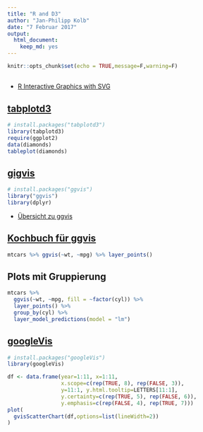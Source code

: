 ```yaml
---
title: "R and D3"
author: "Jan-Philipp Kolb"
date: "7 Februar 2017"
output: 
  html_document: 
    keep_md: yes
---
```


```r
knitr::opts_chunk$set(echo = TRUE,message=F,warning=F)
```

## 

- [R Interactive Graphics with SVG](http://timelyportfolio.github.io/gridSVG_intro/)

## [tabplotd3](https://cran.r-project.org/web/packages/tabplotd3/index.html)

```r
# install.packages("tabplotd3")
library(tabplotd3)
require(ggplot2)
data(diamonds)
tableplot(diamonds)
```

## [gigvis](https://github.com/rstudio/ggvis)

```r
# install.packages("ggvis")
library("ggvis")
library(dplyr)
```

- [Übersicht zu ggvis](http://ggvis.rstudio.com/)

## [Kochbuch für ggvis](http://ggvis.rstudio.com/cookbook.html)

```r
mtcars %>% ggvis(~wt, ~mpg) %>% layer_points()
```

## Plots mit Gruppierung

```r
mtcars %>% 
  ggvis(~wt, ~mpg, fill = ~factor(cyl)) %>% 
  layer_points() %>% 
  group_by(cyl) %>% 
  layer_model_predictions(model = "lm")
```

## [googleVis](https://cran.r-project.org/web/packages/googleVis/index.html)

```r
# install.packages("googleVis")
library(googleVis)
```

```r
df <- data.frame(year=1:11, x=1:11,
                 x.scope=c(rep(TRUE, 8), rep(FALSE, 3)),
                 y=11:1, y.html.tooltip=LETTERS[11:1],                 
                 y.certainty=c(rep(TRUE, 5), rep(FALSE, 6)),
                 y.emphasis=c(rep(FALSE, 4), rep(TRUE, 7)))
plot(
  gvisScatterChart(df,options=list(lineWidth=2))
)
```

